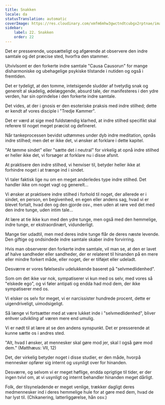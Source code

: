 ```yaml
---
title: Snakken
locale: da
statusTranslation: automatic
coverImage: https://res.cloudinary.com/xmfm6mhw3gwctndtcubgx2rptnae/image/upload/v1740468922/small_cover_tratado_de_psicologia_revolucionaria_a4c0dca4e0.webp
sidebar:
    label: 22. Snakken
    order: 22
---
```

Det er presserende, uopsætteligt og afgørende at observere den indre samtale og det præcise sted, hvorfra den stammer.

Utvivlsomt er den forkerte indre samtale "Causa Causorun" for mange disharmoniske og ubehagelige psykiske tilstande i nutiden og også i fremtiden.

Det er tydeligt, at den tomme, intetsigende sludder af tvetydig snak og generelt al skadelig, ødelæggende, absurd tale, der manifesteres i den ydre verden, har sin oprindelse i den forkerte indre samtale.

Det vides, at der i gnosis er den esoteriske praksis med indre stilhed; dette er kendt af vores disciple i "Tredje Kammer".

Det er værd at sige med fuldstændig klarhed, at indre stilhed specifikt skal referere til noget meget præcist og defineret.

Når tankeprocessen bevidst udtømmes under dyb indre meditation, opnås indre stilhed; men det er ikke det, vi ønsker at forklare i dette kapitel.

"At tømme sindet" eller "sætte det i neutral" for virkelig at opnå indre stilhed er heller ikke det, vi forsøger at forklare nu i disse afsnit.

At praktisere den indre stilhed, vi henviser til, betyder heller ikke at forhindre noget i at trænge ind i sindet.

Vi taler faktisk lige nu om en meget anderledes type indre stilhed. Det handler ikke om noget vagt og generelt...

Vi ønsker at praktisere indre stilhed i forhold til noget, der allerede er i sindet, en person, en begivenhed, en egen eller andens sag, hvad vi er blevet fortalt, hvad den og den gjorde osv., men uden at røre ved det med den indre tunge, uden intim tale...

At lære at tie ikke kun med den ydre tunge, men også med den hemmelige, indre tunge, er ekstraordinært, vidunderligt.

Mange tier udadtil, men med deres indre tunge flår de deres næste levende. Den giftige og ondsindede indre samtale skaber indre forvirring.

Hvis man observerer den forkerte indre samtale, vil man se, at den er lavet af halve sandheder eller sandheder, der er relateret til hinanden på en mere eller mindre forkert måde, eller noget, der er tilføjet eller udeladt.

Desværre er vores følelsesliv udelukkende baseret på "selvmedlidenhed".

Som om det ikke var nok, sympatiserer vi kun med os selv, med vores så "elskede ego", og vi føler antipati og endda had mod dem, der ikke sympatiserer med os.

Vi elsker os selv for meget, vi er narcissister hundrede procent, dette er uigendriveligt, uimodsigeligt.

Så længe vi fortsætter med at være lukket inde i "selvmedlidenhed", bliver enhver udvikling af væren mere end umulig.

Vi er nødt til at lære at se den andens synspunkt. Det er presserende at kunne sætte os i andres sted.

"Alt, hvad I ønsker, at mennesker skal gøre mod jer, skal I også gøre mod dem." (Matthæus: VII, 12)

Det, der virkelig betyder noget i disse studier, er den måde, hvorpå mennesker opfører sig internt og usynligt over for hinanden.

Desværre, og selvom vi er meget høflige, endda oprigtige til tider, er der ingen tvivl om, at vi usynligt og internt behandler hinanden meget dårligt.

Folk, der tilsyneladende er meget venlige, trækker dagligt deres medmennesker ind i deres hemmelige hule for at gøre med dem, hvad de har lyst til. (Chikanering, latterliggørelse, hån osv.)

